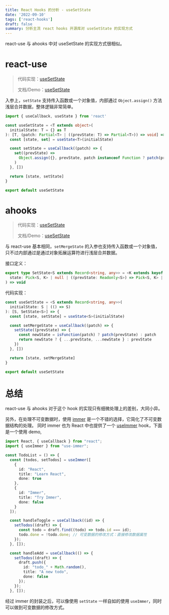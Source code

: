 ```yaml
---
title: React Hooks 的分析 - useSetState
date: '2022-09-10'
tags: ['react-hooks']
draft: false
summary: 分析主流 react hooks 开源库对 useSetState 的实现方式
---
```


react-use 与 ahooks 中对 useSetState 的实现方式很相似。

# react-use

> 代码实现：[useSetState][2-1]
>
> 文档/Demo：[useSetState][2-2]

[2-1]: https://github.com/streamich/react-use/blob/master/src/useSetState.ts
[2-2]: https://streamich.github.io/react-use/?path=/story/state-usesetstate--docs

入参上，`setState` 支持传入函数或一个对象值，内部通过 `Object.assign()` 方法浅层合并数据，整体逻辑非常简单。

```typescript
import { useCallback, useState } from 'react'

const useSetState = <T extends object>(
  initialState: T = {} as T
): [T, (patch: Partial<T> | ((prevState: T) => Partial<T>)) => void] => {
  const [state, set] = useState<T>(initialState)

  const setState = useCallback((patch) => {
    set((prevState) =>
      Object.assign({}, prevState, patch instanceof Function ? patch(prevState) : patch)
    )
  }, [])

  return [state, setState]
}

export default useSetState
```

# ahooks

> 代码实现：[useSetState][3-1]
>
> 文档/Demo：[useSetState][3-2]

[3-1]: https://github.com/alibaba/hooks/blob/master/packages/hooks/src/useSetState/index.ts
[3-2]: https://ahooks.js.org/zh-CN/hooks/use-set-state

与 react-use 基本相同，`setMergeState` 的入参也支持传入函数或一个对象值，只不过内部通过是通过对象拓展运算符进行浅层合并数据。

接口定义：

```typescript
export type SetState<S extends Record<string, any>> = <K extends keyof S>(
  state: Pick<S, K> | null | ((prevState: Readonly<S>) => Pick<S, K> | S | null)
) => void
```

代码实现：

```typescript
const useSetState = <S extends Record<string, any>>(
  initialState: S | (() => S)
): [S, SetState<S>] => {
  const [state, setState] = useState<S>(initialState)

  const setMergeState = useCallback((patch) => {
    setState((prevState) => {
      const newState = isFunction(patch) ? patch(prevState) : patch
      return newState ? { ...prevState, ...newState } : prevState
    })
  }, [])

  return [state, setMergeState]
}

export default useSetState
```

# 总结

react-use 与 ahooks 对于这个 hook 的实现只有细微处理上的差别，大同小异。

另外，在处理不可变数据时，使用 [immer](2-1) 是一个不错的选择，它简化了不可变数据结构的处理。
同时 immer 也为 React 中也提供了一个 [useImmer](2-2) hook，下面是一个使用 demo,

[2-1]: https://immerjs.github.io/immer/zh-CN/
[2-2]: https://immerjs.github.io/immer/zh-CN/example-setstate#useimmer

```typescript
import React, { useCallback } from "react";
import { useImmer } from "use-immer";

const TodoList = () => {
  const [todos, setTodos] = useImmer([
    {
      id: "React",
      title: "Learn React",
      done: true
    },
    {
      id: "Immer",
      title: "Try Immer",
      done: false
    }
  ]);

  const handleToggle = useCallback((id) => {
    setTodos((draft) => {
      const todo = draft.find((todo) => todo.id === id);
      todo.done = !todo.done; // 可变数据的修改方式：直接修改数据属性
    });
  }, []);

  const handleAdd = useCallback(() => {
    setTodos((draft) => {
      draft.push({
        id: "todo_" + Math.random(),
        title: "A new todo",
        done: false
      });
    });
  }, []);
```

经过 immer 的封装之后，可以像使用 `setState` 一样自如的使用 `useImmer`，同时可以做到可变数据的修改方式。
